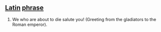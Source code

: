 == [[Latin]] [[phrase]] ==
# We who are about to die salute you! (Greeting from the gladiators to the Roman emperor).